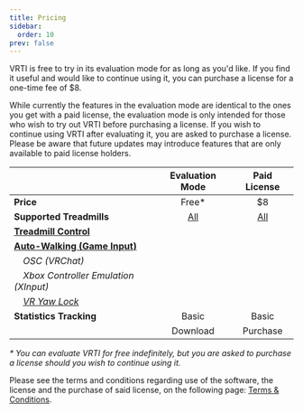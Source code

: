 ```yaml
---
title: Pricing
sidebar:
  order: 10
prev: false
---
```



VRTI is free to try in its evaluation mode for as long as you'd like.
If you find it useful and would like to continue using it, you can purchase a license for a one-time fee of $8.

While currently the features in the evaluation mode are identical to the ones you get with a paid license, the evaluation mode is only intended for those who wish to try out VRTI before purchasing a license.
If you wish to continue using VRTI after evaluating it, you are asked to purchase a license.
Please be aware that future updates may introduce features that are only available to paid license holders.

|                                                                                |                                                                    Evaluation Mode                                                                     |                                                                         Paid License                                                                          |
| :----------------------------------------------------------------------------- | :----------------------------------------------------------------------------------------------------------------------------------------------------: | :-----------------------------------------------------------------------------------------------------------------------------------------------------------: |
| **Price**                                                                      |                                                                         Free\*                                                                         |                                                                              $8                                                                               |
| **Supported Treadmills**                                                       |                                                          [All](/vrti/help/supported-devices)                                                           |                                                              [All](/vrti/help/supported-devices)                                                              |
| **[Treadmill Control](/vrti/getting-started/the-controls)**                    |                                                                   <TableCheckIcon />                                                                   |                                                                      <TableCheckIcon />                                                                       |
| **[Auto-Walking (Game Input)](/vrti/getting-started/the-controls/#auto-walk)** |                                                                   <TableCheckIcon />                                                                   |                                                                      <TableCheckIcon />                                                                       |
| _&emsp;OSC (VRChat)_                                                           |                                                                   <TableCheckIcon />                                                                   |                                                                      <TableCheckIcon />                                                                       |
| _&emsp;Xbox Controller Emulation (XInput)_                                     |                                                                   <TableCheckIcon />                                                                   |                                                                      <TableCheckIcon />                                                                       |
| _&emsp;[VR Yaw Lock](/vrti/getting-started/the-controls/#yaw-lock)_            |                                                                   <TableCheckIcon />                                                                   |                                                                      <TableCheckIcon />                                                                       |
| **Statistics Tracking**                                                        |                                                                         Basic                                                                          |                                                                             Basic                                                                             |
|                                                                                | <LinkButton variant="minimal" href="https://github.com/Raphiiko/VRTI-Releases/releases/latest" icon="external" variant="minimal">Download</LinkButton> | <LinkButton variant="minimal" href="https://store.raphii.co/buy/c525ef82-57ba-473b-8c79-e180e9ebb2b4" icon="external" variant="primary">Purchase</LinkButton> |

_\* You can evaluate VRTI for free indefinitely, but you are asked to purchase a license should you wish to continue using it._

Please see the terms and conditions regarding use of the software, the license and the purchase of said license, on the following page: [Terms & Conditions](/vrti/help/terms--conditions).
